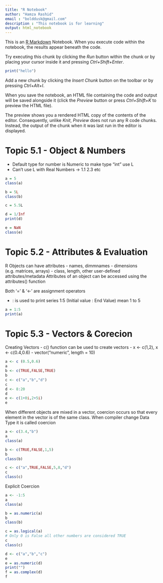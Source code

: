 ```yaml
---
title: "R Notebook"
author: "Hamza Rashid"
email : "bolddusk@gmail.com"
description : "This notebook is for learning"
output: html_notebook
---
```


This is an [R Markdown](http://rmarkdown.rstudio.com) Notebook. When you execute code within the notebook, the results appear beneath the code. 

Try executing this chunk by clicking the *Run* button within the chunk or by placing your cursor inside it and pressing *Ctrl+Shift+Enter*. 

```r
print("hello")

```
Add a new chunk by clicking the *Insert Chunk* button on the toolbar or by pressing *Ctrl+Alt+I*.

When you save the notebook, an HTML file containing the code and output will be saved alongside it (click the *Preview* button or press *Ctrl+Shift+K* to preview the HTML file).

The preview shows you a rendered HTML copy of the contents of the editor. Consequently, unlike *Knit*, *Preview* does not run any R code chunks. Instead, the output of the chunk when it was last run in the editor is displayed.

# Topic 5.1 - Object & Numbers

 - Default type for number is Numeric to make type "int" use L
 - Can't use L with Real Numbers -> 1.1  2.3 etc
 
```r
a = 5
class(a)

b = 5L
class(b)

c = 5.5L

d = 1/Inf
print(d)

e = NaN
class(e)


```

# Topic 5.2 - Attributes & Evaluation

R Objects can have attributes
 - names, dimmnames 
 - dimensions (e.g. matrices, arrays)
 - class, length, other user-defined attributes/metadata
Attributes of an object can be accessed using the attributes() function

Both '=' & '<-' are assignment operators

 - : is used to print series 1:5 (Initial value : End Value) mean 1 to 5
 
```r
a = 1:5
print(a)
```
# Topic 5.3 - Vectors & Corecion

Creating Vectors
 - c() function can be used to create vectors
  - x <- c(1,2), x <- c(0.4,0.6)
 - vector("numeric", length = 10)

```r
a <- c (0.5,0.6)
a
b <- c(TRUE,FALSE,TRUE)
b
c <- c("a","b","d")
c
d <- 8:20
d
e <- c(1+0i,2+5i)
e
```
When different objects are mixed in a vector, coercion occurs so that every element in the vector is of the same class.
When compiler change Data Type it is called coercion

```r
a <- c(3.4,"b")
a
class(a)

b <- c(TRUE,FALSE,1,5)
b
class(b)

c <- c("a",TRUE,FALSE,5,8,"d")
c
class(c)
```

Explicit Coercion

```r
a <- -1:5
a
class(a)

b = as.numeric(a)
b
class(b)

c = as.logical(a)
# Only 0 is False all other numbers are considered TRUE
c
class(c)

d <- c("a","b","c")
e
e = as.numeric(d)
print("")
f = as.complex(d)
f

```











